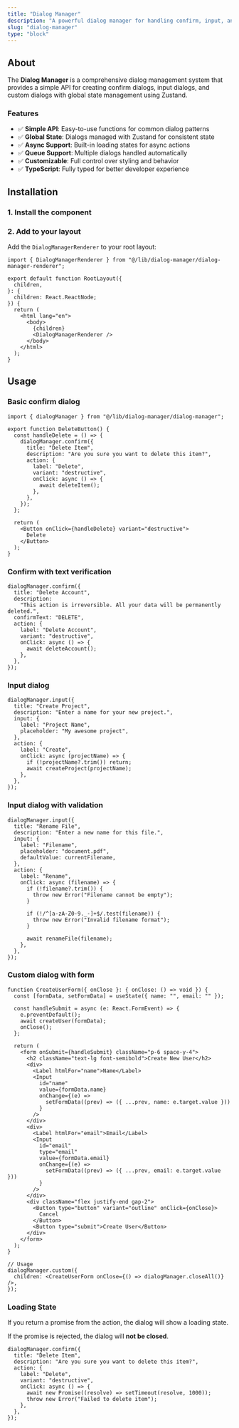 ```yaml
---
title: "Dialog Manager"
description: "A powerful dialog manager for handling confirm, input, and custom dialogs with global state management."
slug: "dialog-manager"
type: "block"
---
```


## About

The **Dialog Manager** is a comprehensive dialog management system that provides a simple API for creating confirm dialogs, input dialogs, and custom dialogs with global state management using Zustand.

### Features

- ✅ **Simple API**: Easy-to-use functions for common dialog patterns
- ✅ **Global State**: Dialogs managed with Zustand for consistent state
- ✅ **Async Support**: Built-in loading states for async actions
- ✅ **Queue Support**: Multiple dialogs handled automatically
- ✅ **Customizable**: Full control over styling and behavior
- ✅ **TypeScript**: Fully typed for better developer experience

## Installation

### 1. Install the component

<CommandBlock
  npmCommand="npx shadcn@latest add https://ui.nowts.app/r/dialog-manager.json"
  pnpmCommand="pnpm dlx shadcn@latest add https://ui.nowts.app/r/dialog-manager.json"
  yarnCommand="npx shadcn@latest add https://ui.nowts.app/r/dialog-manager.json"
  bunCommand="bunx --bun shadcn@latest add https://ui.nowts.app/r/dialog-manager.json"
/>

### 2. Add to your layout

Add the `DialogManagerRenderer` to your root layout:

<CodeBlock contentClassName="h-fit" fileName="app/layout.tsx">

```tsx
import { DialogManagerRenderer } from "@/lib/dialog-manager/dialog-manager-renderer";

export default function RootLayout({
  children,
}: {
  children: React.ReactNode;
}) {
  return (
    <html lang="en">
      <body>
        {children}
        <DialogManagerRenderer />
      </body>
    </html>
  );
}
```

</CodeBlock>

## Usage

### Basic confirm dialog

<CodeBlock contentClassName="h-fit">

```tsx
import { dialogManager } from "@/lib/dialog-manager/dialog-manager";

export function DeleteButton() {
  const handleDelete = () => {
    dialogManager.confirm({
      title: "Delete Item",
      description: "Are you sure you want to delete this item?",
      action: {
        label: "Delete",
        variant: "destructive",
        onClick: async () => {
          await deleteItem();
        },
      },
    });
  };

  return (
    <Button onClick={handleDelete} variant="destructive">
      Delete
    </Button>
  );
}
```

</CodeBlock>

### Confirm with text verification

<CodeBlock contentClassName="h-fit">

```tsx
dialogManager.confirm({
  title: "Delete Account",
  description:
    "This action is irreversible. All your data will be permanently deleted.",
  confirmText: "DELETE",
  action: {
    label: "Delete Account",
    variant: "destructive",
    onClick: async () => {
      await deleteAccount();
    },
  },
});
```

</CodeBlock>

### Input dialog

<CodeBlock contentClassName="h-fit">

```tsx
dialogManager.input({
  title: "Create Project",
  description: "Enter a name for your new project.",
  input: {
    label: "Project Name",
    placeholder: "My awesome project",
  },
  action: {
    label: "Create",
    onClick: async (projectName) => {
      if (!projectName?.trim()) return;
      await createProject(projectName);
    },
  },
});
```

</CodeBlock>

### Input dialog with validation

<CodeBlock contentClassName="h-fit">

```tsx
dialogManager.input({
  title: "Rename File",
  description: "Enter a new name for this file.",
  input: {
    label: "Filename",
    placeholder: "document.pdf",
    defaultValue: currentFilename,
  },
  action: {
    label: "Rename",
    onClick: async (filename) => {
      if (!filename?.trim()) {
        throw new Error("Filename cannot be empty");
      }

      if (!/^[a-zA-Z0-9._-]+$/.test(filename)) {
        throw new Error("Invalid filename format");
      }

      await renameFile(filename);
    },
  },
});
```

</CodeBlock>

### Custom dialog with form

<CodeBlock contentClassName="h-fit">

```tsx
function CreateUserForm({ onClose }: { onClose: () => void }) {
  const [formData, setFormData] = useState({ name: "", email: "" });

  const handleSubmit = async (e: React.FormEvent) => {
    e.preventDefault();
    await createUser(formData);
    onClose();
  };

  return (
    <form onSubmit={handleSubmit} className="p-6 space-y-4">
      <h2 className="text-lg font-semibold">Create New User</h2>
      <div>
        <Label htmlFor="name">Name</Label>
        <Input
          id="name"
          value={formData.name}
          onChange={(e) =>
            setFormData((prev) => ({ ...prev, name: e.target.value }))
          }
        />
      </div>
      <div>
        <Label htmlFor="email">Email</Label>
        <Input
          id="email"
          type="email"
          value={formData.email}
          onChange={(e) =>
            setFormData((prev) => ({ ...prev, email: e.target.value }))
          }
        />
      </div>
      <div className="flex justify-end gap-2">
        <Button type="button" variant="outline" onClick={onClose}>
          Cancel
        </Button>
        <Button type="submit">Create User</Button>
      </div>
    </form>
  );
}

// Usage
dialogManager.custom({
  children: <CreateUserForm onClose={() => dialogManager.closeAll()} />,
});
```

</CodeBlock>

### Loading State

If you return a promise from the action, the dialog will show a loading state.

If the promise is rejected, the dialog will **not be closed**.

<CodeBlock contentClassName="h-fit">

```tsx
dialogManager.confirm({
  title: "Delete Item",
  description: "Are you sure you want to delete this item?",
  action: {
    label: "Delete",
    variant: "destructive",
    onClick: async () => {
      await new Promise((resolve) => setTimeout(resolve, 1000));
      throw new Error("Failed to delete item");
    },
  },
});
```

</CodeBlock>
